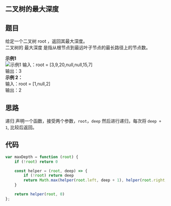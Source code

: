 ## 二叉树的最大深度
<TitleMsg
    link='https://leetcode.cn/problems/maximum-depth-of-binary-tree/description/'
    level='easy'
    title='No.104 二叉树的最大深度'
/>

## 题目
给定一个二叉树 root ，返回其最大深度。  
二叉树的 最大深度 是指从根节点到最远叶子节点的最长路径上的节点数。

**示例1**  
![示例1](https://assets.leetcode.com/uploads/2020/11/26/tmp-tree.jpg)
输入：root = [3,9,20,null,null,15,7]  
输出：3  
**示例 2：**  
输入：root = [1,null,2]  
输出：2  

## 思路
递归
声明一个函数，接受两个参数，`root`，`deep`
然后进行递归，每次将 `deep + 1`, 比较后返回。


## 代码
```javascript
var maxDepth = function (root) {
    if (!root) return 0

    const helper = (root, deep) => {
        if (!root) return deep
        return Math.max(helper(root.left, deep + 1), helper(root.right, deep + 1))
    }

    return helper(root, 0)
};
```


